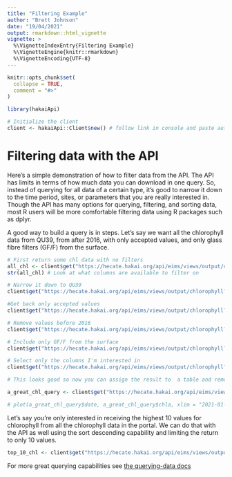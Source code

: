 ```yaml
---
title: "Filtering Example"
author: "Brett Johnson"
date: "19/04/2021"
output: rmarkdown::html_vignette
vignette: >
  %\VignetteIndexEntry{Filtering Example}
  %\VignetteEngine{knitr::rmarkdown}
  %\VignetteEncoding{UTF-8}
---
```

```r
knitr::opts_chunk$set(
  collapse = TRUE,
  comment = "#>"
)
```
```r
library(hakaiApi)

# Initialize the client
client <- hakaiApi::Client$new() # follow link in console and paste auth. code in console (ignore alignment issue)
```
# Filtering data with the API

Here's a simple demonstration of how to filter data from the API. The API has limits in terms of how much data you can download in one query. So, instead of querying for all data of a certain type, it's good to narrow it down to the time period, sites, or parameters that you are really interested in. Though the API has many options for querying, filtering, and sorting data, most R users will be more comfortable filtering data using R packages such as dplyr.

A good way to build a query is in steps. Let's say we want all the chlorophyll data from QU39, from after 2016, with only accepted values, and only glass fibre filters (GF/F) from the surface.
```r
# First return some chl data with no filters
all_chl <- client$get("https://hecate.hakai.org/api/eims/views/output/chlorophyll") # by default only 20 rows are returned
str(all_chl) # Look at what columns are available to filter on

# Narrow it down to QU39
client$get("https://hecate.hakai.org/api/eims/views/output/chlorophyll?site_id=QU39")

#Get back only accepted values
client$get("https://hecate.hakai.org/api/eims/views/output/chlorophyll?site_id=QU39&chla_flag=AV")

# Remove values before 2016
client$get("https://hecate.hakai.org/api/eims/views/output/chlorophyll?site_id=QU39&chla_flag=AV&date>2016-01-01")

# Include only GF/F from the surface
client$get("https://hecate.hakai.org/api/eims/views/output/chlorophyll?site_id=QU39&chla_flag=AV&date>2016-01-01&filter_type=GF/F&line_out_depth=0")

# Select only the columns I'm interested in
client$get("https://hecate.hakai.org/api/eims/views/output/chlorophyll?site_id=QU39&chla_flag=AV&date>2016-01-01&filter_type=GF/F&line_out_depth=0&fields=date,chla,lab_technician")

# This looks good so now you can assign the result to  a table and remove the limit

a_great_chl_query <- client$get("https://hecate.hakai.org/api/eims/views/output/chlorophyll?site_id=QU39&chla_flag=AV&date>2016-01-01&filter_type=GF/F&line_out_depth=0&fields=date,chla&limit=-1")

# plot(a_great_chl_query$date, a_great_chl_query$chla, xlim = "2021-01-01")
```
Let's say you're only interested in receiving the highest 10 values for chlorophyll from all the chlorophyll data in the portal. We can do that with the API as well using the sort descending capability and limiting the return to only 10 values.
```r
top_10_chl <- client$get("https://hecate.hakai.org/api/eims/views/output/chlorophyll?fields=date,chla,site_id,line_out_depth&chla>0&sort=-chla&limit=10") #note  you have to add chla>0 to remove NAs

```
For more great querying capabilities see [the querying-data docs](https://hakaiinstitute.github.io/hakai-api/querying-data.html)

